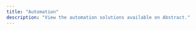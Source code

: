 ```yaml
---
title: "Automation"
description: "View the automation solutions available on Abstract."
---
```


<CardGroup cols={2}>
  <Card
    title="Gelato Web3 Functions"
    icon="link"
    href="https://docs.gelato.network/web3-services/web3-functions"
  >
  </Card>
  <Card
    title="OpenZeppelin Defender"
    icon="link"
    href="https://www.openzeppelin.com/defender"
  >
  </Card>
</CardGroup>
